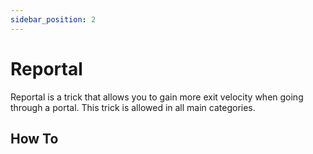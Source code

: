 ```yaml
---
sidebar_position: 2
---
```


# Reportal

Reportal is a trick that allows you to gain more exit velocity when going through a portal. This trick is allowed in
all main categories.

## How To

